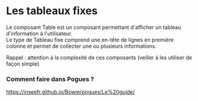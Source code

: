 # Les tableaux fixes

Le composant Table est un composant permettant d'afficher un tableau d'information à l'utilisateur.  
Le type de Tableau fixe comprend une en-tête de lignes en première colonne et permet de collecter une ou plusieurs informations.

Rappel : attention à la complexité de ces composants (veiller à les utiliser de façon simple)

### Comment faire dans Pogues ?

https://inseefr.github.io/Bowie/pogues/Le%20guide/
